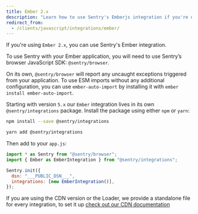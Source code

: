 ```yaml
---
title: Ember 2.x
description: "Learn how to use Sentry's Emberjs integration if you're using Ember 2.x."
redirect_from:
  - /clients/javascript/integrations/ember/
---
```


If you're using `Ember 2.x`, you can use Sentry's Ember integration.

To use Sentry with your Ember application, you will need to use Sentry’s browser JavaScript SDK: `@sentry/browser`.

On its own, `@sentry/browser` will report any uncaught exceptions triggered from your application.
To use ESM imports without any additional configuration, you can use `ember-auto-import`
by installing it with `ember install ember-auto-import`.

Starting with version `5.x` our `Ember` integration lives in its own `@sentry/integrations` package.
Install the package using either `npm` or `yarn`:

```bash {tabTitle:"npm"}
npm install --save @sentry/integrations
```

```bash {tabTitle:"yarn"}
yarn add @sentry/integrations
```

Then add to your `app.js`:

```javascript
import * as Sentry from "@sentry/browser";
import { Ember as EmberIntegration } from "@sentry/integrations";

Sentry.init({
  dsn: "___PUBLIC_DSN___",
  integrations: [new EmberIntegration()],
});
```

If you are using the CDN version or the Loader, we provide a standalone file for every integration, to set it up [check out our CDN documentation](/platforms/javascript/install/cdn)

<!-- TODO-ADD-VERIFICATION-EXAMPLE -->
